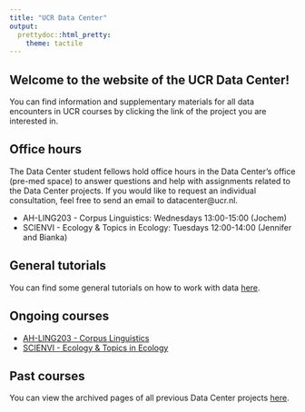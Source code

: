 ```yaml
---
title: "UCR Data Center"
output: 
  prettydoc::html_pretty:
    theme: tactile
---
```


## Welcome to the website of the UCR Data Center!

You can find information and supplementary materials for all data encounters in UCR courses by clicking the link of the project you are interested in.

## Office hours

The Data Center student fellows hold office hours in the Data Center's office (pre-med space) to answer questions and help with assignments related to the Data Center projects.
If you would like to request an individual consultation, feel free to send an email to datacenter@ucr.nl.

* AH-LING203 - Corpus Linguistics: Wednesdays 13:00-15:00 (Jochem)
* SCIENVI - Ecology & Topics in Ecology: Tuesdays 12:00-14:00 (Jennifer and Bianka)

## General tutorials

You can find some general tutorials on how to work with data [here](tutorial.html).

## Ongoing courses

* [AH-LING203 - Corpus Linguistics](AHLING203.html)
* [SCIENVI - Ecology & Topics in Ecology](SCIENVI.html)

## Past courses

You can view the archived pages of all previous Data Center projects [here](archive.html).
